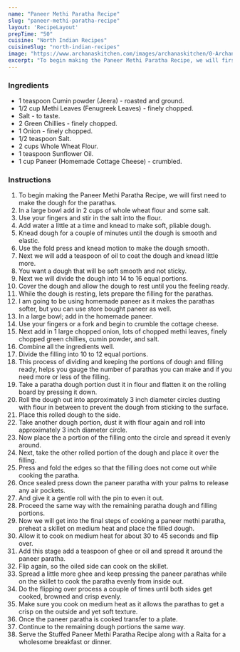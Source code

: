 ---
name: "Paneer Methi Paratha Recipe"
slug: "paneer-methi-paratha-recipe"
layout: 'RecipeLayout'
prepTime: "50"
cuisine: "North Indian Recipes"
cuisineSlug: "north-indian-recipes"
image: "https://www.archanaskitchen.com/images/archanaskitchen/0-Archanas-Kitchen-Recipes/2017/0-Archana/Stuffed_Paneer_Methi_Paratha_Recipe-4.jpg"
excerpt: "To begin making the Paneer Methi Paratha Recipe, we will first need to make the dough for the parathas"
---

### Ingredients

- 1 teaspoon Cumin powder (Jeera) - roasted and ground.
- 1/2 cup Methi Leaves (Fenugreek Leaves) - finely chopped.
- Salt - to taste.
- 2 Green Chillies - finely chopped.
- 1 Onion - finely chopped.
- 1/2 teaspoon Salt.
- 2 cups Whole Wheat Flour.
- 1 teaspoon Sunflower Oil.
- 1 cup Paneer (Homemade Cottage Cheese) - crumbled.

### Instructions

1. To begin making the Paneer Methi Paratha Recipe, we will first need to make the dough for the parathas.
1. In a large bowl add in 2 cups of whole wheat flour and some salt.
1. Use your fingers and stir in the salt into the flour.
1. Add water a little at a time and knead to make soft, pliable dough.
1. Knead dough for a couple of minutes until the dough is smooth and elastic.
1. Use the fold press and knead motion to make the dough smooth.
1. Next we will add a teaspoon of oil to coat the dough and knead little more.
1. You want a dough that will be soft smooth and not sticky.
1. Next we will divide the dough into 14 to 16 equal portions.
1. Cover the dough and allow the dough to rest until you the feeling ready.
1. While the dough is resting, lets prepare the filling for the parathas.
1. I am going to be using homemade paneer as it makes the parathas softer, but you can use store bought paneer as well.
1. In a large bowl; add in the homemade paneer.
1. Use your fingers or a fork and begin to crumble the cottage cheese.
1. Next add in 1 large chopped onion, lots of chopped methi leaves, finely chopped green chillies, cumin powder, and salt.
1. Combine all the ingredients well.
1. Divide the filling into 10 to 12 equal portions.
1. This process of dividing and keeping the portions of dough and filling ready, helps you gauge the number of parathas you can make and if you need more or less of the filling.
1. Take a paratha dough portion dust it in flour and flatten it on the rolling board by pressing it down.
1. Roll the dough out into approximately 3 inch diameter circles dusting with flour in between to prevent the dough from sticking to the surface.
1. Place this rolled dough to the side.
1. Take another dough portion, dust it with flour again and roll into approximately 3 inch diameter circle.
1. Now place the a portion of the filling onto the circle and spread it evenly around.
1. Next, take the other rolled portion of the dough and place it over the filling.
1. Press and fold the edges so that the filling does not come out while cooking the paratha.
1. Once sealed press down the paneer paratha with your palms to release any air pockets.
1. And give it a gentle roll with the pin to even it out.
1. Proceed the same way with the remaining paratha dough and filling portions.
1. Now we will get into the final steps of cooking a paneer methi paratha, preheat a skillet on medium heat and place the filled dough.
1. Allow it to cook on medium heat for about 30 to 45 seconds and flip over.
1. Add this stage add a teaspoon of ghee or oil and spread it around the paneer paratha.
1. Flip again, so the oiled side can cook on the skillet.
1. Spread a little more ghee and keep pressing the paneer parathas while on the skillet to cook the paratha evenly from inside out.
1. Do the flipping over process a couple of times until both sides get cooked, browned and crisp evenly.
1. Make sure you cook on medium heat as it allows the parathas to get a crisp on the outside and yet soft texture.
1. Once the paneer paratha is cooked transfer to a plate.
1. Continue to the remaining dough portions the same way.
1. Serve the Stuffed Paneer Methi Paratha Recipe along with a Raita for a wholesome breakfast or dinner.
